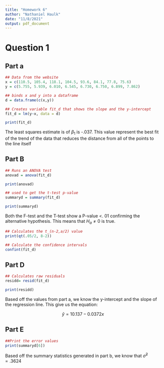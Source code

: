 ```yaml
---
title: "Homework 6"
author: "Nathaniel Haulk"
date: "11/8/2021"
output: pdf_document
---
```

# Question 1

## Part a
```r
## Data from the website
x = c(110.5, 105.4, 118.1, 104.5, 93.6, 84.1, 77.8, 75.6)
y = c(5.755, 5.939, 6.010, 6.545, 6.730, 6.750, 6.899, 7.862)

## binds x and y into a dataframe
d = data.frame(c(x,y))

## Creates variable fit_d that shows the slope and the y-intercept
fit_d = lm(y~x, data = d)

print(fit_d)
```
The least squares estimate is of $\beta_1$ is -.037. This value represent the best fit of the trend of the data that reduces the distance from all of the points to the line itself

## Part B
```r
## Runs an ANOVA test
anovad = anova(fit_d)

print(anovad)

## used to get the t-test p-value
summaryd = summary(fit_d)

print(summaryd)
```

Both the F-test and the T-test show a P-value <. 01 confirming the alternative hypothesis. This means that $H_a\neq0$ is true. 


```r
## Calculates the t_(n-2,a/2) value
print(qt(.05/2, 8-2))

## Calculate the confidence intervals
confint(fit_d)

```
## Part D

```r
## Calculates raw residuals
residd= resid(fit_d)

print(residd)

```


Based off the values from part a, we know the y-intercept and the slope of the regression line. This give us the equation:

$$ \hat{y} = 10.137 - 0.0372x$$

## Part E

```r

##Print the error values
print(summaryd[6])

```

Based off the summary statistics generated in part b, we know that $\hat{\sigma}^2 = .3624$

